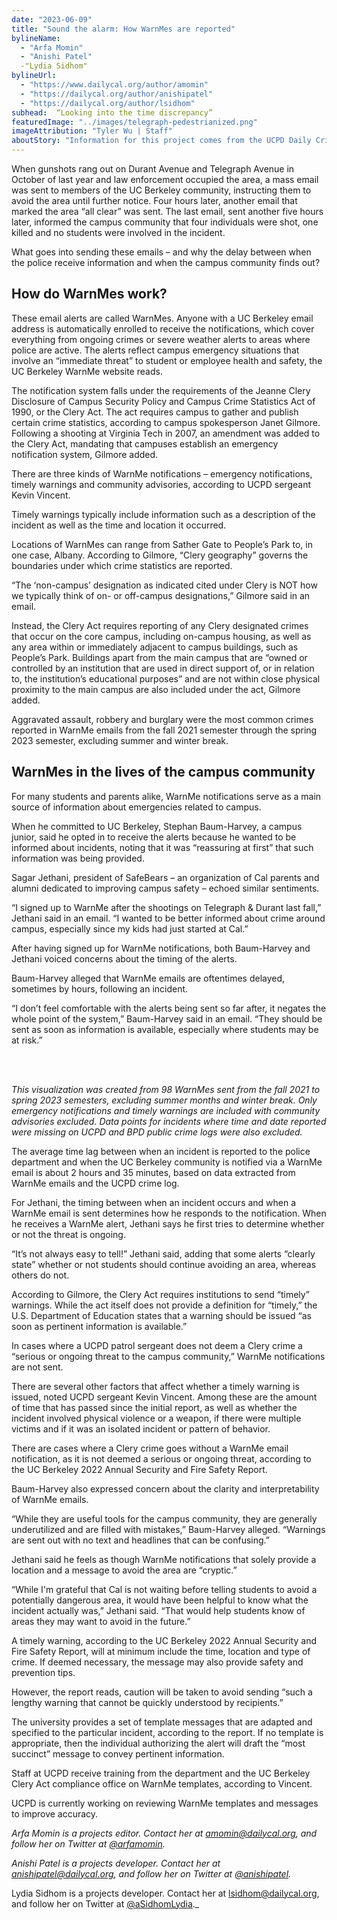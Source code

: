 ```yaml
---
date: "2023-06-09"
title: "Sound the alarm: How WarnMes are reported"
bylineName:
  - "Arfa Momin"
  - "Anishi Patel"
  -"Lydia Sidhom"
bylineUrl:
  - "https://www.dailycal.org/author/amomin"
  - "https://dailycal.org/author/anishipatel"
  - "https://dailycal.org/author/lsidhom"
subhead:  “Looking into the time discrepancy”
featuredImage: "../images/telegraph-pedestrianized.png"
imageAttribution: "Tyler Wu | Staff"
aboutStory: "Information for this project comes from the UCPD Daily Crime Logs."
---
```


When gunshots rang out on Durant Avenue and Telegraph Avenue in October of last year and law enforcement occupied the area, a mass email was sent to members of the UC Berkeley community, instructing them to avoid the area until further notice. Four hours later, another email that marked the area “all clear” was sent. The last email, sent another five hours later, informed the campus community that four individuals were shot, one killed and no students were involved in the incident.

What goes into sending these emails – and why the delay between when the police receive information and when the campus community finds out?

## How do WarnMes work?

These email alerts are called WarnMes. Anyone with a UC Berkeley email address is automatically enrolled to receive the notifications, which cover everything from ongoing crimes or severe weather alerts to areas where police are active. The alerts reflect campus emergency situations that involve an “immediate threat” to student or employee health and safety, the UC Berkeley WarnMe website reads.

The notification system falls under the requirements of the Jeanne Clery Disclosure of Campus Security Policy and Campus Crime Statistics Act of 1990, or the Clery Act. The act requires campus to gather and publish certain crime statistics, according to campus spokesperson Janet Gilmore. Following a shooting at Virginia Tech in 2007, an amendment was added to the Clery Act, mandating that campuses establish an emergency notification system, Gilmore added.

There are three kinds of WarnMe notifications – emergency notifications, timely warnings and community advisories, according to UCPD sergeant Kevin Vincent.

Timely warnings typically include information such as a description of the incident as well as the time and location it occurred.

Locations of WarnMes can range from Sather Gate to People’s Park to, in one case, Albany. According to Gilmore, “Clery geography” governs the boundaries under which crime statistics are reported.

“The ‘non-campus’ designation as indicated cited under Clery is NOT how we typically think of on- or off-campus designations,” Gilmore said in an email.

Instead, the Clery Act requires reporting of any Clery designated crimes that occur on the core campus, including on-campus housing, as well as any area within or immediately adjacent to campus buildings, such as People’s Park. Buildings apart from the main campus that are “owned or controlled by an institution that are used in direct support of, or in relation to, the institution’s educational purposes” and are not within close physical proximity to the main campus are also included under the act, Gilmore added.

Aggravated assault, robbery and burglary were the most common crimes reported in WarnMe emails from the fall 2021 semester through the spring 2023 semester, excluding summer and winter break.

## WarnMes in the lives of the campus community

For many students and parents alike, WarnMe notifications serve as a main source of information about emergencies related to campus.

When he committed to UC Berkeley, Stephan Baum-Harvey, a campus junior, said he opted in to receive the alerts because he wanted to be informed about incidents, noting that it was “reassuring at first” that such information was being provided.

Sagar Jethani, president of SafeBears – an organization of Cal parents and alumni dedicated to improving campus safety – echoed similar sentiments.

“I signed up to WarnMe after the shootings on Telegraph & Durant last fall,” Jethani said in an email. “I wanted to be better informed about crime around campus, especially since my kids had just started at Cal.”

After having signed up for WarnMe notifications, both Baum-Harvey and Jethani voiced concerns about the timing of the alerts.

Baum-Harvey alleged that WarnMe emails are oftentimes delayed, sometimes by hours, following an incident.

“I don’t feel comfortable with the alerts being sent so far after, it negates the whole point of the system,” Baum-Harvey said in an email. “They should be sent as soon as information is available, especially where students may be at risk.”

<br />

<WarnmeHistogram />

<br />

_This visualization was created from 98 WarnMes sent from the fall 2021 to spring 2023 semesters, excluding summer months and winter break. Only emergency notifications and timely warnings are included with community advisories excluded. Data points for incidents where time and date reported were missing on UCPD and BPD public crime logs were also excluded._

The average time lag between when an incident is reported to the police department and when the UC Berkeley community is notified via a WarnMe email is about 2 hours and 35 minutes, based on data extracted from WarnMe emails and the UCPD crime log.

For Jethani, the timing between when an incident occurs and when a WarnMe email is sent determines how he responds to the notification. When he receives a WarnMe alert, Jethani says he first tries to determine whether or not the threat is ongoing.

“It’s not always easy to tell!” Jethani said, adding that some alerts “clearly state” whether or not students should continue avoiding an area, whereas others do not.

According to Gilmore, the Clery Act requires institutions to send “timely” warnings. While the act itself does not provide a definition for “timely,” the U.S. Department of Education states that a warning should be issued “as soon as pertinent information is available.”

In cases where a UCPD patrol sergeant does not deem a Clery crime a “serious or ongoing threat to the campus community,” WarnMe notifications are not sent.

There are several other factors that affect whether a timely warning is issued, noted UCPD sergeant Kevin Vincent. Among these are the amount of time that has passed since the initial report, as well as whether the incident involved physical violence or a weapon, if there were multiple victims and if it was an isolated incident or pattern of behavior.

There are cases where a Clery crime goes without a WarnMe email notification, as it is not deemed a serious or ongoing threat, according to the UC Berkeley 2022 Annual Security and Fire Safety Report.

Baum-Harvey also expressed concern about the clarity and interpretability of WarnMe emails.

“While they are useful tools for the campus community, they are generally underutilized and are filled with mistakes,” Baum-Harvey alleged. “Warnings are sent out with no text and headlines that can be confusing.”

Jethani said he feels as though WarnMe notifications that solely provide a location and a message to avoid the area are “cryptic.”

“While I'm grateful that Cal is not waiting before telling students to avoid a potentially dangerous area, it would have been helpful to know what the incident actually was,” Jethani said. “That would help students know of areas they may want to avoid in the future.”

A timely warning, according to the UC Berkeley 2022 Annual Security and Fire Safety Report, will at minimum include the time, location and type of crime. If deemed necessary, the message may also provide safety and prevention tips.

However, the report reads, caution will be taken to avoid sending “such a lengthy warning that cannot be quickly understood by recipients.”

The university provides a set of template messages that are adapted and specified to the particular incident, according to the report. If no template is appropriate, then the individual authorizing the alert will draft the “most succinct” message to convey pertinent information.

Staff at UCPD receive training from the department and the UC Berkeley Clery Act compliance office on WarnMe templates, according to Vincent.

UCPD is currently working on reviewing WarnMe templates and messages to improve accuracy.

_Arfa Momin is a projects editor. Contact her at [amomin@dailycal.org](mailto:amomin@dailycal.org), and follow her on Twitter at <a href="https://twitter.com/arfamomin" target="_blank">@arfamomin</a>._

_Anishi Patel is a projects developer. Contact her at [anishipatel@dailycal.org](mailto:anishipatel@dailycal.org), and follow her on Twitter at <a href="https://twitter.com/anishipatel" target="_blank">@anishipatel</a>._

Lydia Sidhom is a projects developer. Contact her at [lsidhom@dailycal.org](mailto:lsidhom@dailycal.org), and follow her on Twitter at <a href="https://twitter.com/SidhomLydia" target="_blank">@aSidhomLydia</a>.\_
